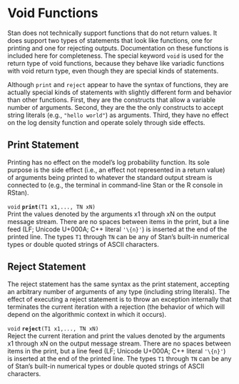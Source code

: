 # Void Functions

Stan does not technically support functions that do not return values.
It does support two types of statements that look like functions, one
for printing and one for rejecting outputs.  Documentation on these
functions is included here for completeness.  The special keyword
`void` is used for the return type of void functions, because they
behave like variadic functions with void return type, even though they
are special kinds of statements.

Although `print` and `reject` appear to have the syntax of functions,
they are actually special kinds of statements with slightly different
form and behavior than other functions.  First, they are the
constructs that allow a variable number of arguments.  Second, they
are the the only constructs to accept string literals (e.g., `"hello
world"`) as arguments.  Third, they have no effect on the log density
function and operate solely through side effects.

## Print Statement

Printing has no effect on the model's log probability function.  Its
sole purpose is the side effect (i.e., an effect not represented in a
return value) of arguments being printed to whatever the standard
output stream is connected to (e.g., the terminal in command-line Stan
or the R console in RStan).

<!-- void; print; (T1 x1,..., TN xN); -->
\index{{\tt \bfseries print}!{\tt (T1 x1,..., TN xN): void}|hyperpage}

`void` **`print`**`(T1 x1,..., TN xN)`<br>\newline
Print the values denoted by the arguments x1 through xN on the output
message stream. There are no spaces between items in the print, but a
line feed (LF; Unicode U+000A; C++ literal `'\{n}'`) is inserted at
the end of the printed line. The types `T1` through `TN` can be any of
Stan's built-in numerical types or double quoted strings of ASCII
characters.

## Reject Statement

The reject statement has the same syntax as the print statement,
accepting an arbitrary number of arguments of any type (including
string literals).   The effect of executing a reject statement is to
throw an exception internally that terminates the current iteration
with a rejection (the behavior of which will depend on the algorithmic
context in which it occurs).

<!-- void; reject; (T1 x1,..., TN xN); -->
\index{{\tt \bfseries reject}!{\tt (T1 x1,..., TN xN): void}|hyperpage}

`void` **`reject`**`(T1 x1,..., TN xN)`<br>\newline
Reject the current iteration and print the values denoted by the
arguments x1 through xN on the output message stream. There are no
spaces between items in the print, but a line feed (LF; Unicode
U+000A; C++ literal `'\{n}'`) is inserted at the end of the printed
line. The types `T1` through `TN` can be any of Stan's built-in
numerical types or double quoted strings of ASCII characters.

